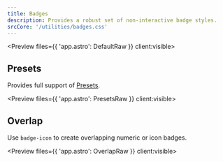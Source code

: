 ```yaml
---
title: Badges
description: Provides a robust set of non-interactive badge styles.
srcCore: '/utilities/badges.css'
---
```



<Preview files={{ 'app.astro': DefaultRaw }} client:visible>
	<Default />
</Preview>

## Presets

Provides full support of [Presets](/docs/design/presets).

<Preview files={{ 'app.astro': PresetsRaw }} client:visible>
	<Presets />
</Preview>

## Overlap

Use `badge-icon` to create overlapping numeric or icon badges.

<Preview files={{ 'app.astro': OverlapRaw }} client:visible>
	<Overlap />
</Preview>
